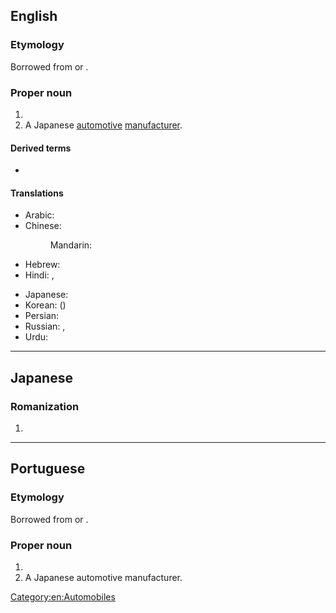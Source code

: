 {{also|suzuki}}

==English==

===Etymology===
Borrowed from {{bor|en|ja|鈴木|tr=Suzuki}} or {{bor|pt|ja|スズキ|tr=Suzuki}}.

===Proper noun===
{{wikipedia|Suzuki (disambiguation)}}
{{en-proper noun}}

# {{surname|lang=en|A=The second most common Japanese|from=Japanese}}
# A Japanese [[automotive]] [[manufacturer]].

====Derived terms====
* {{l|en|Suzuki reaction}}

====Translations====
{{trans-top|a Japanese surname}}
* Arabic: {{t|ar|سُوزُوكِي|tr=suzūkī}}
* Chinese:
*: Mandarin: {{t+|cmn|鈴木|tr=Língmù|sc=Hani}}
* Hebrew: {{t|he|סוזוקי|tr=Suzuki}}
* Hindi: {{t|hi|सुजुकी|tr=sujukī}}, {{t|hi|सुज़ुकी|tr=suzukī}}
{{trans-mid}}
* Japanese: {{t+|ja|鈴木|tr=すずき, Suzuki}}
* Korean: {{t|ko|스즈키|tr=Seujeuki}} ({{t+|ko|鈴木|sc=Hani}})
* Persian: {{t|fa|سوزوکی|tr=suzuki}}
* Russian: {{t|ru|Судзу́ки|m|f}} {{qualifier|standard transliteration}}, {{t|ru|Сузу́ки|m|f}} {{qualifier|common transliteration}}
* Urdu: {{t|ur|سوزوکی|tr=suzukī}}
{{trans-bottom}}

[[Category:en:Automobiles]]

----

==Japanese==

===Romanization===
{{ja-romaji}}

# {{ja-romanization of|すずき}}

----

==Portuguese==

===Etymology===
Borrowed from {{bor|pt|ja|鈴木|tr=Suzuki}} or {{bor|pt|ja|スズキ|tr=Suzuki}}.

===Proper noun===
{{pt-proper noun|m|g2=f}}

# {{surname|lang=pt|from=Japanese}}
# A Japanese automotive manufacturer.